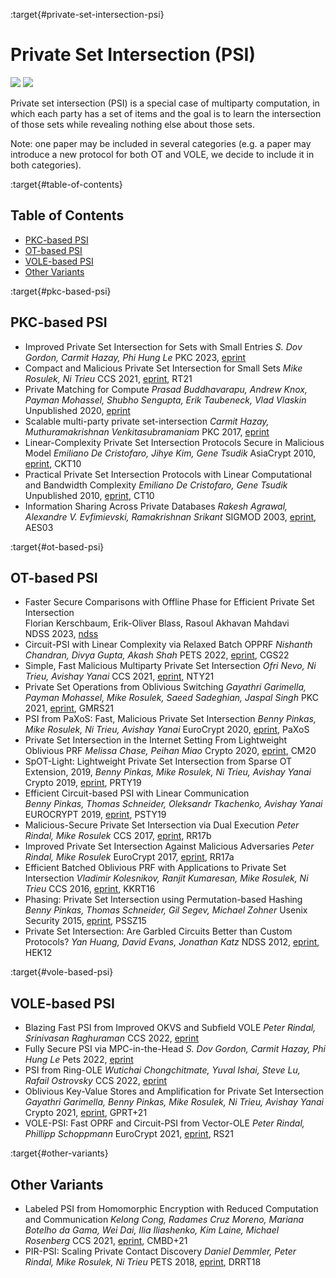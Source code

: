 :target{#private-set-intersection-psi}

# Private Set Intersection (PSI)

![](https://badgen.net/badge/\:update-to/\:Mar-2023/red) ![](https://badgen.net/badge/\:papers/:23/blue)

Private set intersection (PSI) is a special case of multiparty computation, in which each party has a set of items and the goal is to learn the intersection of those sets while revealing nothing else about those sets.

Note: one paper may be included in several categories (e.g. a paper may introduce a new protocol for both OT and VOLE, we decide to include it in both categories).

:target{#table-of-contents}

## Table of Contents

- [PKC-based PSI](#pkc-based-psi)
- [OT-based PSI](#ot-based-psi)
- [VOLE-based PSI](#vole-based-psi)
- [Other Variants](#other-variants)

:target{#pkc-based-psi}

## PKC-based PSI

- Improved Private Set Intersection for Sets with Small Entries
  <em>S. Dov Gordon, Carmit Hazay, Phi Hung Le</em>
  PKC 2023, [eprint](https://eprint.iacr.org/2022/334)
- Compact and Malicious Private Set Intersection for Small Sets
  <em>Mike Rosulek, Ni Trieu</em>
  CCS 2021, [eprint](https://eprint.iacr.org/2021/1159), RT21
- Private Matching for Compute
  <em>Prasad Buddhavarapu, Andrew Knox, Payman Mohassel, Shubho Sengupta, Erik Taubeneck, Vlad Vlaskin</em>
  Unpublished 2020, [eprint](https://eprint.iacr.org/2020/599)
- Scalable multi-party private set-intersection
  <em>Carmit Hazay, Muthuramakrishnan Venkitasubramaniam</em>
  PKC 2017, [eprint](https://eprint.iacr.org/2017/027)
- Linear-Complexity Private Set Intersection Protocols Secure in Malicious Model
  <em>Emiliano De Cristofaro, Jihye Kim, Gene Tsudik</em>
  AsiaCrypt 2010, [eprint](https://eprint.iacr.org/2010/469), CKT10
- Practical Private Set Intersection Protocols with Linear Computational and Bandwidth Complexity
  <em>Emiliano De Cristofaro, Gene Tsudik</em>
  Unpublished 2010, [eprint](https://eprint.iacr.org/2009/491), CT10
- Information Sharing Across Private Databases
  <em>Rakesh Agrawal, Alexandre V. Evfimievski, Ramakrishnan Srikant</em>
  SIGMOD 2003, [eprint](https://www.cs.cornell.edu/aevf/research/SIGMOD_2003.pdf), AES03

:target{#ot-based-psi}

## OT-based PSI

- Faster Secure Comparisons with Offline Phase for Efficient Private Set Intersection<br />Florian Kerschbaum, Erik-Oliver Blass, Rasoul Akhavan Mahdavi<br />NDSS 2023, [ndss](https://www.ndss-symposium.org/ndss-paper/faster-secure-comparisons-with-offline-phase-for-efficient-private-set-intersection/)
- Circuit-PSI with Linear Complexity via Relaxed Batch OPPRF
  <em>Nishanth Chandran, Divya Gupta, Akash Shah</em>
  PETS 2022, [eprint](https://eprint.iacr.org/2021/034), CGS22
- Simple, Fast Malicious Multiparty Private Set Intersection
  <em>Ofri Nevo, Ni Trieu, Avishay Yanai</em>
  CCS 2021, [eprint](https://eprint.iacr.org/2021/1221), NTY21
- Private Set Operations from Oblivious Switching
  <em>Gayathri Garimella, Payman Mohassel, Mike Rosulek, Saeed Sadeghian, Jaspal Singh</em>
  PKC 2021, [eprint](https://eprint.iacr.org/2021/243), GMRS21
- PSI from PaXoS: Fast, Malicious Private Set Intersection
  <em>Benny Pinkas, Mike Rosulek, Ni Trieu, Avishay Yanai</em>
  EuroCrypt 2020, [eprint](https://eprint.iacr.org/2020/193), PaXoS
- Private Set Intersection in the Internet Setting From Lightweight Oblivious PRF
  <em>Melissa Chase, Peihan Miao</em>
  Crypto 2020, [eprint](https://eprint.iacr.org/2020/729), CM20
- SpOT-Light: Lightweight Private Set Intersection from Sparse OT Extension, 2019,
  <em>Benny Pinkas, Mike Rosulek, Ni Trieu, Avishay Yanai</em>
  Crypto 2019, [eprint](https://eprint.iacr.org/2019/634), PRTY19
- Efficient Circuit-based PSI with Linear Communication<br /><em>Benny Pinkas, Thomas Schneider, Oleksandr Tkachenko, Avishay Yanai</em><br />EUROCRYPT 2019, [eprint](https://eprint.iacr.org/2019/241), PSTY19
- Malicious-Secure Private Set Intersection via Dual Execution
  <em>Peter Rindal, Mike Rosulek</em>
  CCS 2017, [eprint](https://eprint.iacr.org/2017/769), RR17b
- Improved Private Set Intersection Against Malicious Adversaries
  <em>Peter Rindal, Mike Rosulek</em>
  EuroCrypt 2017, [eprint](https://eprint.iacr.org/2016/746), RR17a
- Efficient Batched Oblivious PRF with Applications to Private Set Intersection
  <em>Vladimir Kolesnikov, Ranjit Kumaresan, Mike Rosulek, Ni Trieu</em>
  CCS 2016, [eprint](https://eprint.iacr.org/2016/799), KKRT16
- Phasing: Private Set Intersection using Permutation-based Hashing
  <em>Benny Pinkas, Thomas Schneider, Gil Segev, Michael Zohner</em>
  Usenix Security 2015, [eprint](https://eprint.iacr.org/2015/634), PSSZ15
- Private Set Intersection: Are Garbled Circuits Better than Custom Protocols?
  <em>Yan Huang, David Evans, Jonathan Katz</em>
  NDSS 2012, [eprint](https://www.cs.umd.edu/~jkatz/papers/psi.pdf), HEK12

:target{#vole-based-psi}

## VOLE-based PSI

- Blazing Fast PSI from Improved OKVS and Subfield VOLE
  <em>Peter Rindal, Srinivasan Raghuraman</em>
  CCS 2022, [eprint](https://eprint.iacr.org/2022/320)
- Fully Secure PSI via MPC-in-the-Head
  <em>S. Dov Gordon, Carmit Hazay, Phi Hung Le</em>
  Pets 2022, [eprint](https://eprint.iacr.org/2022/379)
- PSI from Ring-OLE
  <em>Wutichai Chongchitmate, Yuval Ishai, Steve Lu, Rafail Ostrovsky</em>
  CCS 2022, [eprint](https://dl.acm.org/doi/abs/10.1145/3548606.3559378)
- Oblivious Key-Value Stores and Amplification for Private Set Intersection
  <em>Gayathri Garimella, Benny Pinkas, Mike Rosulek, Ni Trieu, Avishay Yanai</em>
  Crypto 2021, [eprint](https://eprint.iacr.org/2021/883), GPRT+21
- VOLE-PSI: Fast OPRF and Circuit-PSI from Vector-OLE
  <em>Peter Rindal, Phillipp Schoppmann</em>
  EuroCrypt 2021, [eprint](https://eprint.iacr.org/2021/266), RS21

:target{#other-variants}

## Other Variants

- Labeled PSI from Homomorphic Encryption with Reduced Computation and Communication
  <em>Kelong Cong, Radames Cruz Moreno, Mariana Botelho da Gama, Wei Dai, Ilia Iliashenko, Kim Laine, Michael Rosenberg</em>
  CCS 2021, [eprint](https://eprint.iacr.org/2021/1116), CMBD+21
- PIR-PSI: Scaling Private Contact Discovery
  <em>Daniel Demmler, Peter Rindal, Mike Rosulek, Ni Trieu</em>
  PETS 2018, [eprint](https://eprint.iacr.org/2018/579), DRRT18
